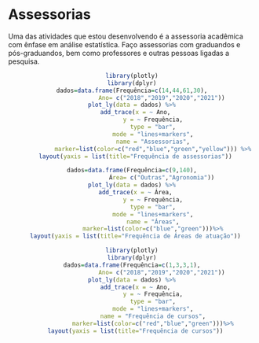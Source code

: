 # Assessorias

Uma das atividades que estou desenvolvendo é a assessoria acadêmica com ênfase em análise estatística. Faço assessorias com graduandos e pós-graduandos, bem como professores e outras pessoas ligadas a pesquisa. 

<center>

```r
library(plotly)
library(dplyr)
dados=data.frame(Frequência=c(14,44,61,30),
                 Ano= c("2018","2019","2020","2021"))
plot_ly(data = dados) %>%
  add_trace(x = ~ Ano,
            y = ~ Frequência,
            type = "bar",
            mode = "lines+markers",
            name = "Assessorias",
            marker=list(color=c("red","blue","green","yellow"))) %>%
  layout(yaxis = list(title="Frequência de assessorias"))
```

```r
dados=data.frame(Frequência=c(9,140),
                 Área= c("Outras","Agronomia"))
plot_ly(data = dados) %>%
  add_trace(x = ~ Área,
            y = ~ Frequência,
            type = "bar",
            mode = "lines+markers",
            name = "Áreas",
            marker=list(color=c("blue","green")))%>%
  layout(yaxis = list(title="Frequência de Áreas de atuação"))
```

```r
library(plotly)
library(dplyr)
dados=data.frame(Frequência=c(1,3,3,1),
                 Ano= c("2018","2019","2020","2021"))
plot_ly(data = dados) %>%
  add_trace(x = ~ Ano,
            y = ~ Frequência,
            type = "bar",
            mode = "lines+markers",
            name = "Frequência de cursos",
            marker=list(color=c("red","blue","green")))%>%
  layout(yaxis = list(title="Frequência de cursos"))
```

</center>